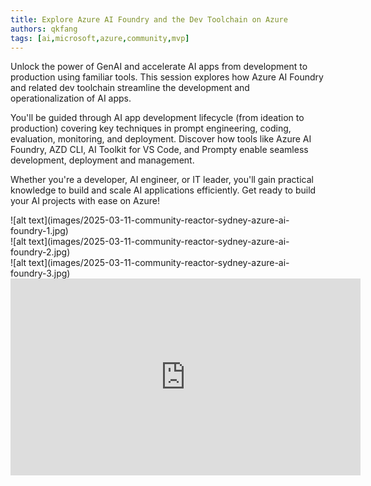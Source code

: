 ```yaml
---
title: Explore Azure AI Foundry and the Dev Toolchain on Azure
authors: qkfang
tags: [ai,microsoft,azure,community,mvp]
---
```


Unlock the power of GenAI and accelerate AI apps from development to production using familiar tools. This session explores how Azure AI Foundry and related dev toolchain streamline the development and operationalization of AI apps.

You'll be guided through AI app development lifecycle (from ideation to production) covering key techniques in prompt engineering, coding, evaluation, monitoring, and deployment. Discover how tools like Azure AI Foundry, AZD CLI, AI Toolkit for VS Code, and Prompty enable seamless development, deployment and management.

Whether you're a developer, AI engineer, or IT leader, you'll gain practical knowledge to build and scale AI applications efficiently. Get ready to build your AI projects with ease on Azure!

<div className="img-grid">
  <div className="img-item">
    ![alt text](images/2025-03-11-community-reactor-sydney-azure-ai-foundry-1.jpg)
  </div>
  <div className="img-item">
    ![alt text](images/2025-03-11-community-reactor-sydney-azure-ai-foundry-2.jpg)
  </div>
  <div className="img-item">
    ![alt text](images/2025-03-11-community-reactor-sydney-azure-ai-foundry-3.jpg)
  </div>
</div>

<iframe width="560" height="315" src="https://www.youtube.com/embed/4w7g59ZRtfw?si=LSOXlYLQdvexw7-8" title="YouTube video player" frameborder="0" allow="accelerometer; autoplay; clipboard-write; encrypted-media; gyroscope; picture-in-picture; web-share" referrerpolicy="strict-origin-when-cross-origin" allowfullscreen></iframe>
